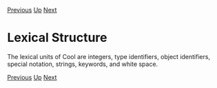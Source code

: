 [[Main Class|Previous]] [[The Cool Reference Manual|Up]] [[Integers, Identifiers, and Special Notation|Next]]
= Lexical Structure =

The lexical units of Cool are integers, type identifiers, object identifiers, special notation, strings, keywords, and white space.

[[Main Class|Previous]] [[The Cool Reference Manual|Up]] [[Integers, Identifiers, and Special Notation|Next]]